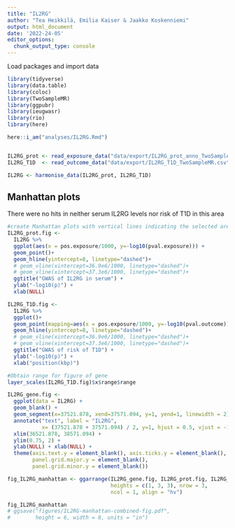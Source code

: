 ---
title: "IL2RG"
author: "Tea Heikkilä, Emilia Kaiser & Jaakko Koskenniemi"
output: html_document
date: '2022-24-05'
editor_options:
  chunk_output_type: console
---

  Load packages and import data
```{r}
library(tidyverse)
library(data.table)
library(coloc)
library(TwoSampleMR)
library(ggpubr)
library(ieugwasr)
library(rio)
library(here)

here::i_am("analyses/IL2RG.Rmd")


IL2RG_prot <- read_exposure_data("data/export/IL2RG_prot_anno_TwoSampleMR.csv", sep=",")
IL2RG_T1D  <- read_outcome_data("data/export/IL2RG_T1D_TwoSampleMR.csv", sep=",")

IL2RG <- harmonise_data(IL2RG_prot, IL2RG_T1D)

```

## Manhattan plots

There were no hits in neither serum IL2RG levels nor risk of T1D in this area 
```{r}
#create Manhattan plots with vertical lines indicating the selected area (see below 2.4)
IL2RG_prot.fig <-
  IL2RG %>%
  ggplot(aes(x = pos.exposure/1000, y=-log10(pval.exposure))) +
  geom_point()+
  geom_hline(yintercept=8, linetype="dashed")+
  # geom_vline(xintercept=36.9e6/1000, linetype="dashed")+
  # geom_vline(xintercept=37.3e6/1000, linetype="dashed")+
  ggtitle("GWAS of IL2RG in serum") +
  ylab("-log10(p)") +
  xlab(NULL)

IL2RG_T1D.fig <-
  IL2RG %>%
  ggplot()+
  geom_point(mapping=aes(x = pos.exposure/1000, y=-log10(pval.outcome))) +
  geom_hline(yintercept=8, linetype="dashed")+
  # geom_vline(xintercept=36.9e6/1000, linetype="dashed")+
  # geom_vline(xintercept=37.3e6/1000, linetype="dashed")+
  ggtitle("GWAS of risk of T1D") +
  ylab("-log10(p)") +
  xlab("position(kbp)")

#Obtain range for figure of gene
layer_scales(IL2RG_T1D.fig)$x$range$range

IL2RG_gene.fig <-
  ggplot(data = IL2RG) +
  geom_blank() +
  geom_segment(x=37521.878, xend=37571.094, y=1, yend=1, linewidth = 2) +
  annotate("text", label = "IL2RG",
           x= (37521.878 + 37571.094) / 2, y=1, hjust = 0.5, vjust = -1) +
  xlim(36521.878, 38571.094) +
  ylim(0.75, 2) +
  ylab(NULL) + xlab(NULL) +
  theme(axis.text.y = element_blank(), axis.ticks.y = element_blank(),
        panel.grid.major.y = element_blank(),
        panel.grid.minor.y = element_blank())

fig_IL2RG_manhattan <- ggarrange(IL2RG_gene.fig, IL2RG_prot.fig, IL2RG_T1D.fig,
                                 heights = c(1, 3, 3), nrow = 3,
                                 ncol = 1, align = "hv")

fig_IL2RG_manhattan 
# ggsave("figures/IL2RG-manhattan-combined-fig.pdf",
#        height = 6, width = 8, units = "in")
```


